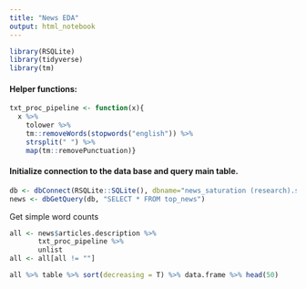 ```yaml
---
title: "News EDA"
output: html_notebook
---
```


```r
library(RSQLite)
library(tidyverse)
library(tm)
```

#### Helper functions:

```r
txt_proc_pipeline <- function(x){
  x %>% 
    tolower %>% 
    tm::removeWords(stopwords("english")) %>%
    strsplit(" ") %>%
    map(tm::removePunctuation)}
```




#### Initialize connection to the data base and query main table.

```r
db <- dbConnect(RSQLite::SQLite(), dbname="news_saturation (research).sqlite")
news <- dbGetQuery(db, "SELECT * FROM top_news")
```


Get simple word counts

```r
all <- news$articles.description %>%
       txt_proc_pipeline %>%
       unlist
all <- all[all != ""]
```

```r
all %>% table %>% sort(decreasing = T) %>% data.frame %>% head(50)
```

